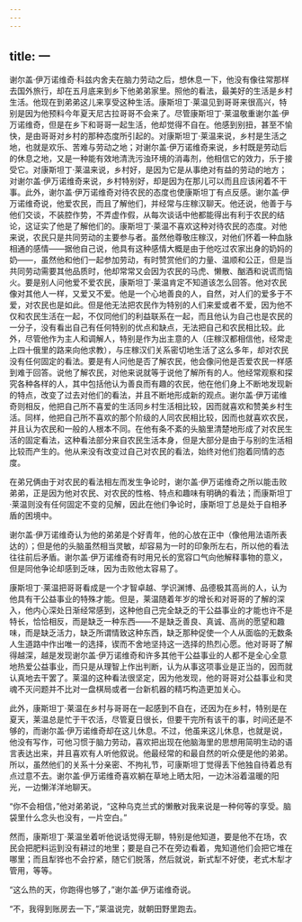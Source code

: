 ```yaml
---
---
---
```

title: 一
---




谢尔盖·伊万诺维奇·科兹内舍夫在脑力劳动之后，想休息一下，他没有像往常那样去国外旅行，却在五月底来到乡下他弟弟家里。照他的看法，最美好的生活是乡村生活。他现在到弟弟这儿来享受这种生活。康斯坦丁·莱温见到哥哥来很高兴，特别是因为他预料今年夏天尼古拉哥哥不会来了。尽管康斯坦丁·莱温敬重谢尔盖·伊万诺维奇，但是在乡下和哥哥一起生活，他却觉得不自在。他感到别扭，甚至不愉快，是由哥哥对乡村的那种态度所引起的。对康斯坦丁·莱温来说，乡村是生活之地，也就是欢乐、苦难与劳动之地；对谢尔盖·伊万诺维奇来说，乡村既是劳动后的休息之地，又是一种能有效地清洗污浊环境的消毒剂，他相信它的效力，乐于接受它。对康斯坦丁·莱温来说，乡村好，是因为它是从事绝对有益的劳动的地方；对谢尔盖·伊万诺维奇来说，乡村特别好，却是因为在那儿可以而且应该闲着不干事。此外，谢尔盖·伊万诺维奇对待农民的态度也使康斯坦丁有点反感。谢尔盖·伊万诺维奇说，他爱农民，而且了解他们，并经常与庄稼汉聊天。他还说，他善于与他们交谈，不装腔作势，不弄虚作假，从每次谈话中他都能得出有利于农民的结论，这证实了他是了解他们的。康斯坦丁·莱温不喜欢这种对待农民的态度。对他来说，农民只是共同劳动的主要参与者。虽然他尊敬庄稼汉，对他们怀着一种血脉相通的感情——据他自己说，他具有这种感情大概是由于他吃过农家出身的奶妈的奶——，虽然他和他们一起参加劳动，有时赞赏他们的力量、温顺和公正，但是当共同劳动需要其他品质时，他却常常又会因为农民的马虎、懒散、酗酒和说谎而恼火。要是别人问他爱不爱农民，康斯坦丁·莱温肯定不知道该怎么回答。他对农民像对其他人一样，又爱又不爱。他是一个心地善良的人，自然，对人们的爱多于不爱，对农民也是如此。但是他无法把农民作为特别的人们来爱或者不爱，因为他不仅和农民生活在一起，不仅同他们的利益联系在一起，而且他认为自己也是农民的一分子，没有看出自己有任何特别的优点和缺点，无法把自己和农民相比较。此外，尽管他作为主人和调解人，特别是作为出主意的人（庄稼汉都相信他，经常走上四十俄里的路来向他求教），与庄稼汉们关系密切地生活了这么多年，却对农民没有任何固定的看法。要是有人问他是否了解农民，他会像问他是否爱农民一样感到难于回答。说他了解农民，对他来说就等于说他了解所有的人。他经常观察和探究各种各样的人，其中包括他认为善良而有趣的农民，他在他们身上不断地发现新的特点，改变了过去对他们的看法，并且不断地形成新的观点。谢尔盖·伊万诺维奇则相反，他把自己所不喜爱的生活同乡村生活相比较，因而就喜欢和赞美乡村生活。同样，他把自己所不喜欢的那个阶级的人同农民相比较，因而也就喜欢农民，并且认为农民和一般的人根本不同。在他有条不紊的头脑里清楚地形成了对农民生活的固定看法，这种看法部分来自农民生活本身，但是大部分是由于与别的生活相比较而产生的。他从来没有改变过自己对农民的看法，始终对他们抱着同情的态度。

在弟兄俩由于对农民的看法相左而发生争论时，谢尔盖·伊万诺维奇之所以能击败弟弟，正是因为他对农民、对农民的性格、特点和趣味有明确的看法；而康斯坦丁·莱温则没有任何固定不变的见解，因此在他们争论时，康斯坦丁总是处于自相矛盾的困境中。

谢尔盖·伊万诺维奇认为他的弟弟是个好青年，他的心放在正中（像他用法语所表达的）；但是他的头脑虽然相当灵敏，却容易为一时的印象所左右，所以他的看法往往前后矛盾。谢尔盖·伊万诺维奇有时用兄长的宽容口气向他解释事物的意义，但是同他争论却感到乏味，因为击败他太容易了。

康斯坦丁·莱温把哥哥看成是一个才智卓越、学识渊博、品德极其高尚的人，认为他具有干公益事业的特殊才能。但是，莱温随着年岁的增长和对哥哥的了解的深入，他内心深处日渐经常感到，这种他自己完全缺乏的干公益事业的才能也许不是特长，恰恰相反，而是缺乏一种东西——不是缺乏善良、真诚、高尚的愿望和趣味，而是缺乏活力，缺乏所谓情致这种东西，缺乏那种促使一个人从面临的无数条人生道路中作出唯一的选择，锲而不舍地坚持这一选择的热烈心愿。他对哥哥了解得越深，越是发现谢尔盖·伊万诺维奇和许多其他干公益事业的人都不是全心全意地热爱公益事业，而只是从理智上作出判断，认为从事这项事业是正当的，因而就认真地去干罢了。莱温的这种看法很坚定，因为他发现，他的哥哥对公益事业和灵魂不灭问题并不比对一盘棋局或者一台新机器的精巧构造更加关心。

此外，康斯坦丁·莱温在乡村与哥哥在一起感到不自在，还因为在乡村，特别是在夏天，莱温总是忙于干农活，尽管夏日很长，但要干完所有该干的事，时间还是不够的，而谢尔盖·伊万诺维奇却在这儿休息。不过，他虽来这儿休息，也就是说，他没有写作，可他习惯于脑力劳动，喜欢把出现在他脑海里的思想用简明生动的语言表达出来，并且喜欢有人听他叙说。他最经常的和最自然的听众便是他的弟弟。所以，虽然他们的关系十分亲密、不拘礼节，可康斯坦丁觉得丢下他独自待着总有点过意不去。谢尔盖·伊万诺维奇喜欢躺在草地上晒太阳，一边沐浴着温暖的阳光，一边懒洋洋地聊天。

“你不会相信，”他对弟弟说，“这种乌克兰式的懒散对我来说是一种何等的享受。脑袋里什么念头也没有，一片空白。”

然而，康斯坦丁·莱温坐着听他说话觉得无聊，特别是他知道，要是他不在场，农民会把肥料运到没有耕过的地里；要是自己不在旁边看着，鬼知道他们会把它堆在哪里；而且犁铧也不会拧紧，随它们脱落，然后就说，新式犁不好使，老式木犁才管用，等等。

“这么热的天，你跑得也够了，”谢尔盖·伊万诺维奇说。

“不，我得到账房去一下，”莱温说完，就朝田野里跑去。
